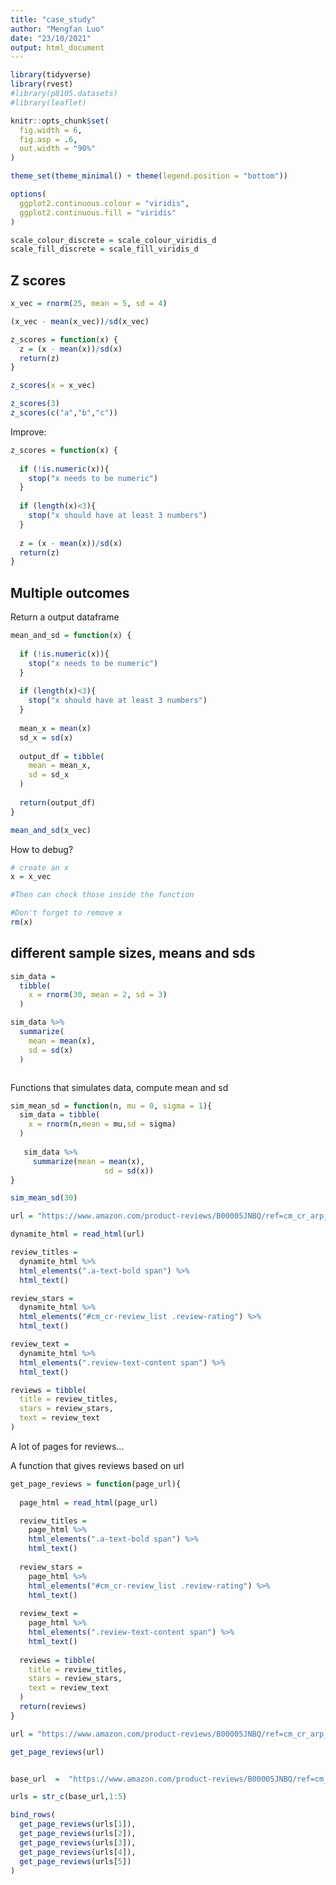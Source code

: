 ```yaml
---
title: "case_study"
author: "Mengfan Luo"
date: "23/10/2021"
output: html_document
---
```


```r
library(tidyverse)
library(rvest)
#library(p8105.datasets)
#library(leaflet)

knitr::opts_chunk$set(
  fig.width = 6,
  fig.asp = .6,
  out.width = "90%"
)

theme_set(theme_minimal() + theme(legend.position = "bottom"))

options(
  ggplot2.continuous.colour = "viridis",
  ggplot2.continuous.fill = "viridis"
)

scale_colour_discrete = scale_colour_viridis_d
scale_fill_discrete = scale_fill_viridis_d
```


## Z scores

```r
x_vec = rnorm(25, mean = 5, sd = 4)

(x_vec - mean(x_vec))/sd(x_vec)

z_scores = function(x) {
  z = (x - mean(x))/sd(x)
  return(z)
}

z_scores(x = x_vec)

```


```r
z_scores(3)
z_scores(c("a","b","c"))
```

Improve:

```r
z_scores = function(x) {
  
  if (!is.numeric(x)){
    stop("x needs to be numeric")
  }
  
  if (length(x)<3){
    stop("x should have at least 3 numbers")
  }
  
  z = (x - mean(x))/sd(x)
  return(z)
}

```

## Multiple outcomes
Return a output dataframe


```r
mean_and_sd = function(x) {
  
  if (!is.numeric(x)){
    stop("x needs to be numeric")
  }
  
  if (length(x)<3){
    stop("x should have at least 3 numbers")
  }
  
  mean_x = mean(x)
  sd_x = sd(x)
  
  output_df = tibble(
    mean = mean_x,
    sd = sd_x
  )
  
  return(output_df)
}

```


```r
mean_and_sd(x_vec)
```


How to debug?

```r
# create an x
x = x_vec

#Then can check those inside the function

#Don't forget to remove x
rm(x)

```


## different sample sizes, means and sds

```r
sim_data = 
  tibble(
    x = rnorm(30, mean = 2, sd = 3)
  )

sim_data %>% 
  summarize(
    mean = mean(x),
    sd = sd(x)
  )



```


Functions that simulates data, compute mean and sd

```r
sim_mean_sd = function(n, mu = 0, sigma = 1){
  sim_data = tibble(
    x = rnorm(n,mean = mu,sd = sigma)
  )
  
   sim_data %>% 
     summarize(mean = mean(x),
                     sd = sd(x))
}

sim_mean_sd(30)

```


```r
url = "https://www.amazon.com/product-reviews/B00005JNBQ/ref=cm_cr_arp_d_viewopt_rvwer?ie=UTF8&reviewerType=avp_only_reviews&sortBy=recent&pageNumber=1"

dynamite_html = read_html(url)

review_titles = 
  dynamite_html %>%
  html_elements(".a-text-bold span") %>%
  html_text()

review_stars = 
  dynamite_html %>%
  html_elements("#cm_cr-review_list .review-rating") %>%
  html_text()

review_text = 
  dynamite_html %>%
  html_elements(".review-text-content span") %>%
  html_text()

reviews = tibble(
  title = review_titles,
  stars = review_stars,
  text = review_text
)
```


A lot of pages for reviews...

A function that gives reviews based on url

```r
get_page_reviews = function(page_url){
  
  page_html = read_html(page_url)

  review_titles = 
    page_html %>%
    html_elements(".a-text-bold span") %>%
    html_text()
  
  review_stars = 
    page_html %>%
    html_elements("#cm_cr-review_list .review-rating") %>%
    html_text()
  
  review_text = 
    page_html %>%
    html_elements(".review-text-content span") %>%
    html_text()
  
  reviews = tibble(
    title = review_titles,
    stars = review_stars,
    text = review_text
  )
  return(reviews)
}

url = "https://www.amazon.com/product-reviews/B00005JNBQ/ref=cm_cr_arp_d_viewopt_rvwer?ie=UTF8&reviewerType=avp_only_reviews&sortBy=recent&pageNumber=1"

get_page_reviews(url)


base_url  =  "https://www.amazon.com/product-reviews/B00005JNBQ/ref=cm_cr_arp_d_viewopt_rvwer?ie=UTF8&reviewerType=avp_only_reviews&sortBy=recent&pageNumber="

urls = str_c(base_url,1:5)

bind_rows(
  get_page_reviews(urls[1]),
  get_page_reviews(urls[2]),
  get_page_reviews(urls[3]),
  get_page_reviews(urls[4]),
  get_page_reviews(urls[5])
)

```




















